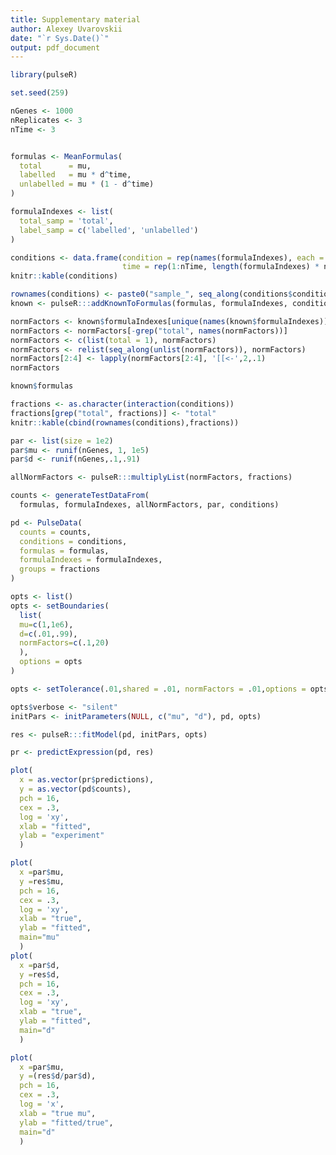 ```yaml
---
title: Supplementary material
author: Alexey Uvarovskii
date: "`r Sys.Date()`"
output: pdf_document
---
```


```r
library(pulseR)

set.seed(259)

nGenes <- 1000
nReplicates <- 3
nTime <- 3


formulas <- MeanFormulas(
  total      = mu,
  labelled   = mu * d^time,
  unlabelled = mu * (1 - d^time)
)
```

```r
formulaIndexes <- list(
  total_samp = 'total',
  label_samp = c('labelled', 'unlabelled')
)
```

```r

conditions <- data.frame(condition = rep(names(formulaIndexes), each = nTime),
                         time = rep(1:nTime, length(formulaIndexes) * nReplicates))
knitr::kable(conditions)
```

```r
rownames(conditions) <- paste0("sample_", seq_along(conditions$condition))
known <- pulseR:::addKnownToFormulas(formulas, formulaIndexes, conditions)
```

```r
normFactors <- known$formulaIndexes[unique(names(known$formulaIndexes))]
normFactors <- normFactors[-grep("total", names(normFactors))]
normFactors <- c(list(total = 1), normFactors)
normFactors <- relist(seq_along(unlist(normFactors)), normFactors)
normFactors[2:4] <- lapply(normFactors[2:4], '[[<-',2,.1)
normFactors
```
```r
known$formulas
```

```r
fractions <- as.character(interaction(conditions))
fractions[grep("total", fractions)] <- "total"
knitr::kable(cbind(rownames(conditions),fractions))
```

```r
par <- list(size = 1e2)
par$mu <- runif(nGenes, 1, 1e5)
par$d <- runif(nGenes,.1,.91)

allNormFactors <- pulseR:::multiplyList(normFactors, fractions)

counts <- generateTestDataFrom(
  formulas, formulaIndexes, allNormFactors, par, conditions)
```

```r
pd <- PulseData(
  counts = counts,
  conditions = conditions,
  formulas = formulas,
  formulaIndexes = formulaIndexes,
  groups = fractions
)
```

```r
opts <- list()
opts <- setBoundaries(
  list(
  mu=c(1,1e6),
  d=c(.01,.99),
  normFactors=c(.1,20)
  ),
  options = opts
)

opts <- setTolerance(.01,shared = .01, normFactors = .01,options = opts)

opts$verbose <- "silent"
initPars <- initParameters(NULL, c("mu", "d"), pd, opts)
```

```r
res <- pulseR:::fitModel(pd, initPars, opts)
```

```r

pr <- predictExpression(pd, res)

plot(
  x = as.vector(pr$predictions),
  y = as.vector(pd$counts),
  pch = 16,
  cex = .3,
  log = 'xy',
  xlab = "fitted",
  ylab = "experiment"
  )
```
```r

plot(
  x =par$mu,
  y =res$mu,
  pch = 16,
  cex = .3,
  log = 'xy',
  xlab = "true",
  ylab = "fitted",
  main="mu"
  )
plot(
  x =par$d,
  y =res$d,
  pch = 16,
  cex = .3,
  log = 'xy',
  xlab = "true",
  ylab = "fitted",
  main="d"
  )
```

```r

plot(
  x =par$mu,
  y =(res$d/par$d),
  pch = 16,
  cex = .3,
  log = 'x',
  xlab = "true mu",
  ylab = "fitted/true",
  main="d"
  )
```


